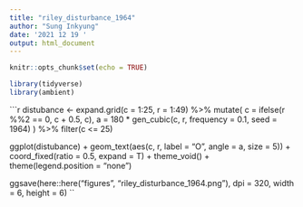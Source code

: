 ```yaml
---
title: "riley_disturbance_1964"
author: "Sung Inkyung"
date: '2021 12 19 '
output: html_document
---
```


```r
knitr::opts_chunk$set(echo = TRUE)
```

```r
library(tidyverse)
library(ambient)
```


```r
distubance <- expand.grid(c = 1:25, r = 1:49) %>% 
  mutate(
    c = ifelse(r %%2 == 0, c + 0.5, c),
    a = 180 * gen_cubic(c, r, frequency = 0.1, seed = 1964)
  ) %>% 
  filter(c <= 25)

ggplot(distubance) +
  geom_text(aes(c, r, label = "O", angle = a, size = 5)) +
  coord_fixed(ratio = 0.5, 
              expand = T) +
  theme_void() +
  theme(legend.position = "none")

ggsave(here::here("figures", "riley_disturbance_1964.png"), dpi = 320, width = 6, height = 6)
``